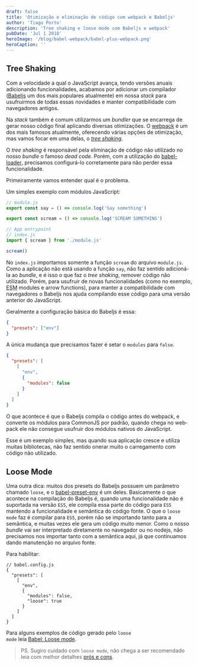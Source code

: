 ```yaml
---
draft: false
title: 'Otimização e eliminação de código com webpack e Babeljs'
author: 'Tiago Porto'
description: 'Tree shaking e loose mode com Babeljs e webpack'
pubDate: 'Jul 1 2018'
heroImage: '/blog/babel-webpack/babel-plus-webpack.png'
heroCaption: ''
---
```


<h2 lang="en-US">Tree Shaking</h2>

Com a velocidade a qual o <span lang="en-US">JavaScript</span> avança, tendo
versões anuais adicionando funcionalidades, acabamos por adicionar um compilador
(<a href="https://babeljs.io/" lang="en-US">Babeljs</a> um dos mais
populares atualmente) em nossa <em lang="en-US">stack</em> para usufruirmos de
todas essas novidades e manter compatibilidade com navegadores antigos.

Na <em lang="en-US">stack</em> também é comum utilizarmos um <em lang="en-US">bundler</em>
que se encarrega de gerar nosso código final aplicando diversas otimizações.
O <a href="https://webpack.js.org/" lang="en-US">webpack</a> é um
dos mais famosos atualmente, oferecendo várias opções de otimização,
mas vamos focar em uma delas, o _<a href="https://webpack.js.org/guides/tree-shaking/" lang="en-US">tree shaking</a>_.

O <em lang="en-US">tree shaking</em> é responsável pela eliminação de código não
utilizado no nosso <em lang="en-US">bundle</em> o famoso <em lang="en-US">dead code</em>.
Porém, com a utilização do <a href="https://github.com/babel/babel-loader" lang="en-US">babel-loader</a>,
precisamos configurá-lo corretamente para não perder essa funcionalidade.

Primeiramente vamos entender qual é o problema.

Um simples exemplo com módulos <span lang="en-US">JavaScript</span>:

```js
// module.js
export const say = () => console.log('Say something')

export const scream = () => console.log('SCREAM SOMETHING')
```

```js
// App entrypoint
// index.js
import { scream } from './module.js'

scream()
```

No `index.js` importamos somente a função `scream` do arquivo `module.js`. Como a
aplicação não está usando a função `say`, não faz sentido adicioná-la ao <em lang="en-US">bundle</em>,
e é isso o que faz o <em lang="en-US">tree shaking</em>, remover código não utilizado.
Porém, para usufruir de novas funcionalidades (como no exemplo, <span lang="en-US"><abbr title="ECMAScript modules">ESM</abbr> modules</span> e <span lang="en-US">arrow functions</span>),
para manter a compatibilidade com navegadores o <span lang="en-US">Babeljs</span>
nos ajuda compilando esse código para uma versão anterior do <span lang="en-US">JavaScript</span>.

Geralmente a configuração básica do <span lang="en-US">Babeljs</span> é essa:

```json
{
  "presets": ["env"]
}
```

A única mudança que precisamos fazer é setar o `modules` para `false`.

```json
{
  "presets": [
    [
      "env",
      {
        "modules": false
      }
    ]
  ]
}
```

O que acontece é que o <span lang="en-US">Babeljs</span> compila o código antes
do <span lang="en-US">webpack</span>, e converte os módulos para <span lang="en-US">CommonJS</span>
por padrão, quando chega no <span lang="en-US">webpack</span> ele não consegue
usufruir dos módulos nativos do <span lang="en-US">JavaScript</span>.

Esse é um exemplo simples, mas quando sua aplicação cresce e utiliza muitas bibliotecas,
não faz sentido onerar muito o carregamento com código não utilizado.

<h2 lang="en-US">Loose Mode</h2>

Uma outra dica: muitos dos <span lang="en-US">presets</span> do <span lang="en-US">Babeljs</span>
possuem um parâmetro chamado <code lang="en-US">loose</code>, e o <a href="https://babeljs.io/docs/en/babel-preset-env.html" lang="en-US">babel-preset-env</a>
é um deles. Basicamente o que acontece na compilação do <span lang="en-US">Babeljs</span> é,
quando uma funcionalidade não é suportada na versão `ES5`, ele compila essa parte
do código para `ES5` mantendo a funcionalidade e semântica do código fonte. O que
o <code lang="en-US">loose mode</code> faz é compilar para `ES5`, porém não se
importando tanto para a semântica, e muitas vezes ele gera um código muito menor.
Como o nosso <em lang="en-US">bundle</em> vai ser interpretado diretamente no navegador
ou no nodejs, não precisamos nos importar tanto com a semântica aqui, já que
continuamos dando manutenção no arquivo fonte.

Para habilitar:

```jsonc
// babel.config.js
{
  "presets": [
    [
      "env",
      {
        "modules": false,
        "loose": true
      }
    ]
  ]
}
```

Para alguns exemplos de código gerado pelo <code lang="en-US">loose mode</code>
leia <a href="https://medium.com/reactbrasil/babel-loose-mode-b4c2092a84be" lang="en-US">Babel: Loose mode</a>.

> PS. Sugiro cuidado com <code lang="en-US">loose mode</code>, não chega a ser recomendado
> leia com melhor detalhes [prós e cons](https://2ality.com/2015/12/babel6-loose-mode.html).
